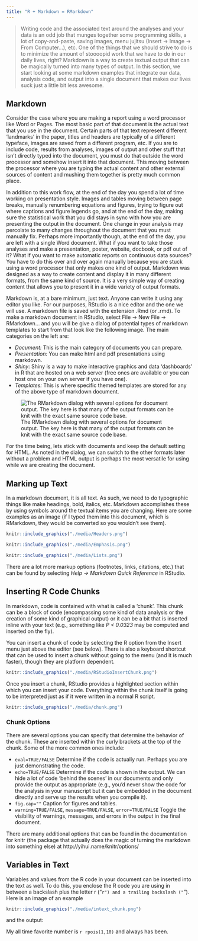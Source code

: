 ```yaml
---
title: "R + Markdown = RMarkdown"
---
```


> Writing code and the associated text around the analyses and your data is an odd job that munges together some programming skills, a lot of copy-and-paste, saving images, menu jujitsu (Insert $\to$ Image $\to$ From Computer...), etc.  One of the things that we should strive to do is to minimize the amount of stoooopid work that we have to do in our daily lives, right?  Markdown is a way to create textual output that can be magically turned into many types of output.  In this section, we start looking at some markdown examples that integrate our data, analysis code, and output into a single document that makes our lives suck just a little bit less awesome.

## Markdown

Consider the case where you are making a report using a word processor like Word or Pages.  The most basic part of that document is the actual text that you use in the document.  Certain parts of that text represent different 'landmarks' in the paper, titles and headers are typically of a different typeface, images are saved from a different program, etc.  If you are to include code, results from analyses, images of output and other stuff that isn't directly typed into the document, you must do that outside the word processor and somehow insert it into that document.  This moving between the processor where you are typing the actual content and other external sources of content and mushing them together is pretty much common place.  

In addition to this work flow, at the end of the day you spend a lot of time working on presentation style. Images and tables moving between page breaks, manually renumbering equations and figures, trying to figure out where captions and figure legends go, and at the end of the day, making sure the statistical work that you did stays in sync with how you are presenting the output in the document.  One change in your analysis may percolate to many changes throughout the document that you must manually fix.  Perhaps more importantly though, at the end of the day, you are left with a single Word document.  What if you want to take those analyses and make a presentation, poster, website, docbook, or pdf out of it?  What if you want to make automatic reports on continuous data sources?  You have to do this over and over again manually because you are stuck using a word processor that only makes one kind of output.  Markdown was designed as a way to create content and display it in many different formats, from the same kind of source.  It is a very simple way of creating content that allows you to present it in a wide variety of output formats.  

Markdown is, at a bare minimum, just text.  Anyone can write it using any editor you like.  For our purposes, RStudio is a nice editor and the one we will use.  A markdown file is saved with the extension .Rmd (or .rmd).  To make a markdown document in RStudio, select File $\to$ New File $\to$ RMarkdown...  and you will be give a dialog of potential types of markdown templates to start from that look like the following image.  The main categories on the left are:  

- *Document:* This is the main category of documents you can prepare.  
- *Presentation:* You can make html and pdf presentations using markdown.  
- *Shiny:*  Shiny is a way to make interactive graphics and data 'dashboards' in R that are hosted on a web server (free ones are available or you can host one on your own server if you have one).  
- *Templates:*  This is where specific themed templates are stored for any of the above type of markdown document.   

![The RMarkdown dialog with several options for document output.  The key here is that many of the output formats can be knit with the exact same source code base.](./media/RMarkdownDialog.png)

For the time being, lets stick with documents and keep the default setting for HTML.  As noted in the dialog, we can switch to the other formats later without a problem and HTML output is perhaps the most versatile for using while we are creating the document.


## Marking up Text

In a markdown document, it is all text.  As such, we need to do typographic things like make headings, bold, italics, etc.  Markdown accomplishes these by using symbols around the textual items you are changing.  Here are some examples as an image (if I typed them into this document, which is RMarkdown, they would be converted so you wouldn't see them).

```r
knitr::include_graphics("./media/Headers.png")
```

```r
knitr::include_graphics("./media/Emphasis.png")
```

```r
knitr::include_graphics("./media/Lists.png")
```

There are a lot more markup options (footnotes, links, citations, etc.) that can be found by selecting *Help $\to$ Markdown Quick Reference* in RStudio.

## Inserting R Code Chunks

In markdown, code is contained with what is called a 'chunk'.  This chunk can be a block of code (encompassing some kind of data analysis or the creation of some kind of graphical output) or it can be a bit that is inserted inline with your text (e.g., something like *P < 0.0323* may be computed and inserted on the fly).

You can insert a chunk of code by selecting the R option from the Insert menu just above the editor (see below). There is also a keyboard shortcut that can be used to insert a chunk without going to the menu (and it is much faster), though they are platform dependent.

```r
knitr::include_graphics("./media/RStudioInsertChunk.png")
```

Once you insert a chunk, RStudio provides a highlighted section within which you can insert your code.  Everything within the chunk itself is going to be interpreted just as if it were written in a normal R script.  

```r
knitr::include_graphics("./media/chunk.png")
```

### Chunk Options

There are several options you can specify that determine the behavior of the chunk.  These are inserted within the curly brackets at the top of the chunk.  Some of the more common ones include:

* `eval=TRUE/FALSE` Determine if the code is actually run.  Perhaps you are just demonstrating the code.
* `echo=TRUE/FALSE` Determine if the code is shown in the output.  We can hide a lot of code 'behind the scenes' in our documents and only provide the output as appropriate (e.g., you'd never show the code for the analysis in your manuscript but it can be embedded in the document directly and serve up the results when you compile it).
* `fig.cap=""` Caption for figures and tables.
* `warning=TRUE/FALSE`, `message=TRUE/FALSE`, `error=TRUE/FALSE` Toggle the visibility of warnings, messages, and errors in the output in the final document.

There are many additional options that can be found in the documentation for knitr (the package that actually does the magic of turning the markdown into something else) at http://yihui.name/knitr/options/

## Variables in Text

Variables and values from the R code in your document can be inserted into the text as well.  To do this, you enclose the R code you are using in between a backslash plus the letter r ("`r") and a trailing backslash ("`").  Here is an image of an example 

```r
knitr::include_graphics("./media/intext_chunk.png")
```

and the output:

My all time favorite number is `r rpois(1,10)` and always has been.




